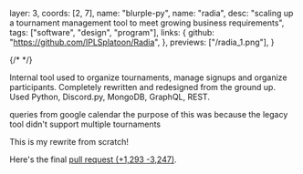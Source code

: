   layer: 3,
  coords: [2, 7],
  name: "blurple-py",
  name: "radia",
  desc: "scaling up a tournament management tool to meet growing business requirements",
  tags: ["software", "design", "program"],
  links: {
    github: "https://github.com/IPLSplatoon/Radia",
  },
  previews: ["/radia_1.png"],
}

{/* <Collage /> */}

<CaseDivider />

Internal tool used to organize tournaments, manage signups and organize participants. Completely rewritten and redesigned from the ground up. Used Python, Discord.py, MongoDB, GraphQL, REST.

queries from google calendar
the purpose of this was because the legacy tool didn't support multiple tournaments

This is my rewrite from scratch!

Here's the final [pull request <span class="text-slate-600">(<span class="text-green-500">+1,293</span> <span class="text-red-500">-3,247</span>)</span>](https://github.com/IPLSplatoon/Radia/pull/1).
